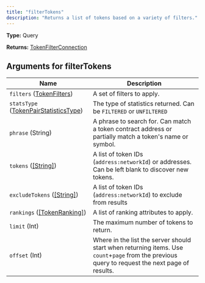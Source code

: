 ```yaml
---
title: "filterTokens"
description: "Returns a list of tokens based on a variety of filters."
---
```


**Type:** Query

**Returns:** [TokenFilterConnection](/api-reference/types/tokenfilterconnection)

## Arguments for filterTokens

| Name | Description |
|------|-------------|
| `filters` ([TokenFilters](/api-reference/types/tokenfilters)) | A set of filters to apply. |
| `statsType` ([TokenPairStatisticsType](/api-reference/types/tokenpairstatisticstype)) | The type of statistics returned. Can be `FILTERED` or `UNFILTERED` |
| `phrase` (String) | A phrase to search for. Can match a token contract address or partially match a token&#39;s name or symbol. |
| `tokens` ([[String]](/api-reference/types/string)) | A list of token IDs (`address:networkId`) or addresses. Can be left blank to discover new tokens. |
| `excludeTokens` ([[String]](/api-reference/types/string)) | A list of token IDs (`address:networkId`) to exclude from results |
| `rankings` ([[TokenRanking]](/api-reference/types/tokenranking)) | A list of ranking attributes to apply. |
| `limit` (Int) | The maximum number of tokens to return. |
| `offset` (Int) | Where in the list the server should start when returning items. Use `count`+`page` from the previous query to request the next page of results. |

